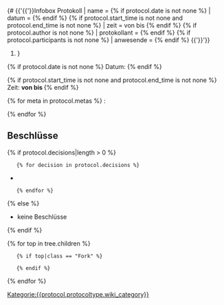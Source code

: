 {#
{{'{{'}}Infobox Protokoll
| name = {{protocol.protocoltype.name}}
{% if protocol.date is not none %}
| datum = {{protocol.date|datify_long}}
{% endif %}
{% if protocol.start_time is not none and protocol.end_time is not none %}
| zeit = von {{protocol.start_time|timify}} bis {{protocol.end_time|timify}}
{% endif %}
{% if protocol.author is not none %}
| protokollant = {{protocol.author}}
{% endif %}
{% if protocol.participants is not none %}
| anwesende = {{protocol.participants}}
{% endif %}
{{'}}'}}
#}
'''{{protocol.protocoltype.name}}'''

{% if protocol.date is not none %}
Datum: '''{{protocol.date|datify_long}}'''
{% endif %}

{% if protocol.start_time is not none and protocol.end_time is not none %}
Zeit: '''von {{protocol.start_time|timify}} bis {{protocol.end_time|timify}}'''
{% endif %}

{% for meta in protocol.metas %}
{{meta.name}}: '''{{meta.value}}'''

{% endfor %}

== Beschlüsse ==
{% if protocol.decisions|length > 0 %}
    {% for decision in protocol.decisions %}
* {{decision.content}}
    {% endfor %}
{% else %}
* keine Beschlüsse
{% endif %}

{% for top in tree.children %}
    {% if top|class == "Fork" %}
{{top.render(render_type=render_type, level=0, show_private=show_private, protocol=protocol)}}
    {% endif %}
{% endfor %}

[[Kategorie:{{protocol.protocoltype.wiki_category}}]]
